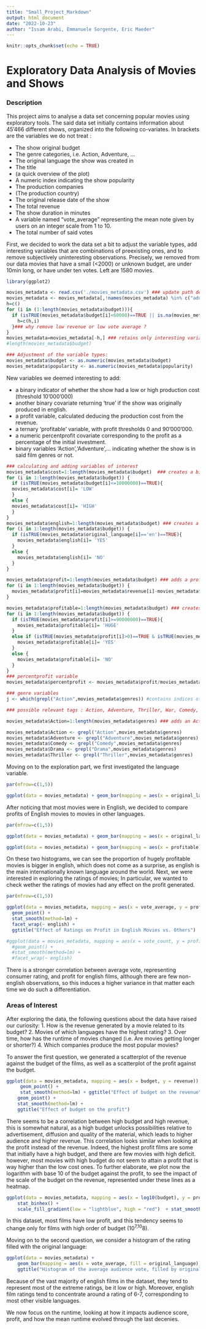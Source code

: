 ---
title: "Small_Project_Markdown"
output: html_document
date: "2022-10-23"
author: "Issam Arabi, Emmanuele Sorgente, Eric Maeder"
---

```{r setup, include=FALSE}
knitr::opts_chunk$set(echo = TRUE)

```

# Exploratory Data Analysis of Movies and Shows #

### Description ###
This project aims to analyse a data set concerning popular movies using exploratory tools.
The said data set initially contains information about 45'466 different shows, organized into the following co-variates. In brackets are the variables we do not treat :

+ The show original budget
+ The genre categories, i.e. Action, Adventure, ...
+ The original language the show was created in
+ The title
+ (a quick overview of the plot)
+ A numeric index indicating the show popularity
+ The production companies
+ (The production country)
+ The original release date of the show
+ The total revenue
+ The show duration in minutes
+ A variable named "vote_average" representing the mean note given by users on an integer scale from 1 to 10.
+ The total number of said votes

First, we decided to work the data set a bit to adjust the variable types, add interesting variables that are combinations of preexisting ones, and to remove subjectively uninteresting observations. Precisely, we removed from our data movies that have a small (<2000) or unknown budget, are under 10min long, or have under ten votes. Left are 1580 movies.

```{r rework, echo = FALSE}
library(ggplot2)

movies_metadata <- read.csv('./movies_metadata.csv') ### update path depending on how you stored it.
movies_metadata <- movies_metadata[,!names(movies_metadata) %in% c("adult", "belongs_to_collection", "homepage", 'id', 'imdb_id', 'poster_path', 'spoken_languages', 'status', 'tagline', "title", 'video')]
h=c()
for (i in (1:length(movies_metadata$budget))){
  if (isTRUE(movies_metadata$budget[i]<60000)==TRUE || is.na(movies_metadata$budget[i])==TRUE ||  isTRUE(movies_metadata$runtime[i]<10)==TRUE ||  isTRUE(movies_metadata$vote_count[i]<10)==TRUE){
    h=c(h,i)
  }### why remove low revenue or low vote average ?
}
movies_metadata=movies_metadata[-h,] ### retains only interesting variables.h contains some specific subset based on revenue ?
#length(movies_metadata$budget)

### Adjustment of the variable types:
movies_metadata$budget <- as.numeric(movies_metadata$budget)
movies_metadata$popularity <- as.numeric(movies_metadata$popularity)

```

New variables we deemed interesting to add:

+ a binary indicator of whether the show had a low or high production cost (threshold 10'000'000)
+ another binary covariate returning 'true' if the show was originally produced in english.
+ a profit variable, calculated deducing the production cost from the revenue.
+ a ternary 'profitable' variable, with profit thresholds 0 and 90'000'000.
+ a numeric percentprofit covariate corresponding to the profit as a percentage of the  initial investment.
+ binary variables 'Action','Adventure',... indicating whether the show is in said film genres or not.

```{r adding, echo=FALSE}
### calculating and adding variables of interest
movies_metadata$cost=1:length(movies_metadata$budget)  ### creates a binary cost variable based on budget, threshold 10^7
for (i in 1:length(movies_metadata$budget)) {
  if (isTRUE(movies_metadata$budget[i]<=10000000)==TRUE){
  movies_metadata$cost[i]= 'LOW'  
  }
  else {
  movies_metadata$cost[i]= 'HIGH'  
  }
}
movies_metadata$english=1:length(movies_metadata$budget) ### creates a binary 'english-based' english variable
for (i in 1:length(movies_metadata$budget)) {
  if (isTRUE(movies_metadata$original_language[i]=='en')==TRUE){
    movies_metadata$english[i]= 'YES'  
  }
  else {
    movies_metadata$english[i]= 'NO'  
  }
}

movies_metadata$profit=1:length(movies_metadata$budget) ### adds a profit variable, dependent on budget and revenue
for (i in 1:length(movies_metadata$budget)) {
  movies_metadata$profit[i]=movies_metadata$revenue[i]-movies_metadata$budget[i]
}

movies_metadata$profitable=1:length(movies_metadata$budget) ### creates a ternary profitable variable with thresholds 9*10^7 and 0
for (i in 1:length(movies_metadata$budget)) {
  if (isTRUE(movies_metadata$profit[i]>=90000000)==TRUE){
    movies_metadata$profitable[i]= 'HUGE'  
  }
  else if (isTRUE(movies_metadata$profit[i]>0)==TRUE & isTRUE(movies_metadata$profit[i]<90000000)==TRUE){
    movies_metadata$profitable[i]= 'YES'  
  }
  else {
    movies_metadata$profitable[i]= 'NO'  
  }
}
### percentprofit variable
movies_metadata$percentprofit <- movies_metadata$profit/movies_metadata$budget

### genre variables 
j <- which(grepl("Action",movies_metadata$genres)) #contains indices of films that are tagged 'Action'.

### possible relevant tags : Action, Adventure, Thriller, War, Comedy, Horror, Thriller, Crime, Drama, Animation, Fantasy, Science fiction

movies_metadata$Action=1:length(movies_metadata$genres) ### adds an Action variable for example

movies_metadata$Action <- grepl("Action",movies_metadata$genres)
movies_metadata$Adventure <- grepl("Adventure",movies_metadata$genres)
movies_metadata$Comedy <- grepl("Comedy",movies_metadata$genres)
movies_metadata$Drama <- grepl("Drama",movies_metadata$genres)
movies_metadata$Thriller <- grepl("Thriller",movies_metadata$genres)
```

Moving on to the exploration part, we first investigated the language variable. 

```{r english, echo = FALSE, out.width="50%"}
par(mfrow=c(1,5))

ggplot(data = movies_metadata) + geom_bar(mapping = aes(x = original_language)) + ggtitle("Movies by Language")

```

After noticing that most movies were in English, we decided to compare profits of English movies to movies in other languages.


```{r, echo = FALSE, out.width="50%"}
par(mfrow=c(1,5))

ggplot(data = movies_metadata) + geom_bar(mapping = aes(x = original_language, fill = profitable)) + ggtitle("Movies by Language, with profit")

ggplot(data = movies_metadata) + geom_bar(mapping = aes(x = profitable)) + facet_wrap(~ english) + ggtitle("Profit in English Movies vs. Others")

```

On these two histograms, we can see the proportion of hugely profitable movies is bigger in english, which does not come as a surprise, as english is the main internationally known language around the world. 
Next, we were interested in exploring the ratings of movies; In particular, we wanted to check wether the ratings of movies had any effect on the profit generated.


```{r, echo = FALSE, out.width="50%"}
par(mfrow=c(1,5))

ggplot(data = movies_metadata, mapping = aes(x = vote_average, y = profit, color = english, shape = english)) + 
  geom_point() + 
  stat_smooth(method=lm) + 
  facet_wrap(~ english) + 
  ggtitle("Effect of Ratings on Profit in English Movies vs. Others")

#ggplot(data = movies_metadata, mapping = aes(x = vote_count, y = profit, color = english, shape = english)) +
  #geom_point() +
  #stat_smooth(method=lm) +
  #facet_wrap(~ english)
```

There is a stronger correlation between average vote, representing consumer rating, and profit for english films, although there are few non-english observations, so this induces a higher variance in that matter each time we do such a differentiation.

### Areas of Interest ###

After exploring the data, the following questions about the data have raised our curiosity:
1. How is the revenue generated by a movie related to its budget?
2. Movies of which languages have the highest rating?
3. Over time, how has the runtime of movies changed (i.e. Are movies getting longer or shorter?)
4. Which companies produce the most popular movies?

To answer the first question, we generated a scatterplot of the revenue against the budget of the films, as well as a scatterplot of the profit against the budget.
``` {r revenue, echo = FALSE}
ggplot(data = movies_metadata, mapping = aes(x = budget, y = revenue)) +
     geom_point() +
     stat_smooth(method=lm) + ggtitle("Effect of budget on the revenue"); ggplot(data = movies_metadata, mapping = aes(x = budget, y = profit)) +
    geom_point() +
    stat_smooth(method=lm) + 
    ggtitle("Effect of budget on the profit")
```

There seems to be a correlation between high budget and high revenue, this is somewhat natural, as a high budget unlocks possibilities relative to advertisement, diffusion and quality of the material, which leads to higher audience and higher revenue. This correlation looks similar when looking at the profit instead of the revenue. Indeed, the highest profit films are some that initially have a high budget, and there are few movies with high deficit. however, most movies with high budget do not seem to attain a profit that is way higher than the low cost ones. 
To further elaborate, we plot now the logarithm with base 10 of the budget against the profit, to see the impact of the scale of the budget on the revenue, represented under these lines as a heatmap.
```{r logplot, echo = FALSE}
ggplot(data = movies_metadata, mapping = aes(x = log10(budget), y = profit)) +
    stat_binhex() +
    scale_fill_gradient(low = "lightblue", high = "red")  + stat_smooth(method = lm) + ggtitle("heatmap of base 10 logarithm of budget against profit")
```
In this dataset, most films have low profit, and this tendency seems to change only for films with high order of budget (10^7,10^8).

Moving on to the second question, we consider a histogram of the rating filled with the original language:
```{r average_language, echo = FALSE}
ggplot(data = movies_metadata) + 
    geom_bar(mapping = aes(x = vote_average, fill = original_language)) + 
    ggtitle("Histogram of the average audience vote, filled by original language")
```
Because of the vast majority of english films in the dataset, they tend to represent most of the extreme ratings, be it low or high. Moreover, english film ratings tend to concentrate around a rating of 6-7, corresponding to most other visible languages.

We now focus on the runtime, looking at how it impacts audience score, profit, and how the mean runtime evolved through the last decenies.


